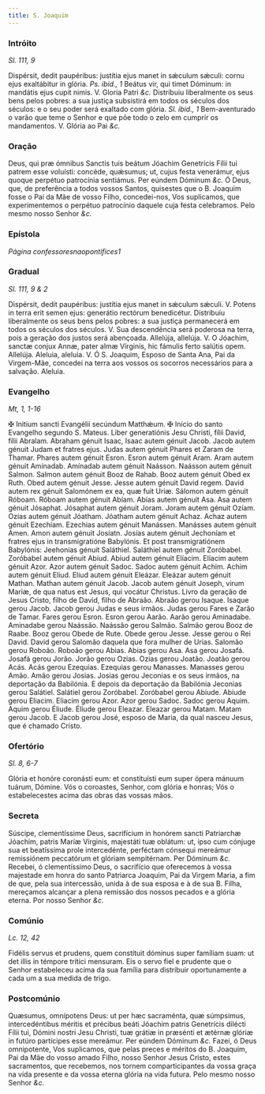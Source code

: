 ```yaml
---
title: S. Joaquim
---
```


### Intróito 

_Sl. 111, 9_

<div class="grid grid-cols-2 gap-5">
  <span class="text-justify">
    Dispérsit, dedit paupéribus: justítia ejus manet in sǽculum sǽculi: cornu
    ejus exaltábitur in glória. <em>Ps. ibid., 1</em> Beátus vir, qui timet
    Dóminum: in mandátis ejus cupit nimis. V. Gloria Patri <em>&c.</em>
  </span>
  <span class="text-justify">
    Distribuiu liberalmente os seus bens pelos pobres: a sua justiça subsistirá
    em todos os séculos dos séculos: e o seu poder será exaltado com glória.
    <em>Sl. ibid., 1</em> Bem-aventurado o varão que teme o Senhor e que põe todo
    o zelo em cumprir os mandamentos. V. Glória ao Pai <em>&c.</em>
  </span>
</div>

### Oração

<div class="grid grid-cols-2 gap-5">
  <span class="text-justify">
    Deus, qui præ ómnibus Sanctis tuis beátum Jóachim Genetrícis Fílii tui
    patrem esse voluísti: concéde, quǽsumus; ut, cujus festa venerámur, ejus
    quoque perpétuo patrocínia sentiámus. Per eúndem Dóminum <em>&c.</em>
  </span>
  <span class="text-justify">
    Ó Deus, que, de preferência a todos vossos Santos, quisestes que o B.
    Joaquim fosse o Pai da Mãe de vosso Filho, concedei-nos, Vos suplicamos, que
    experimentemos o perpétuo patrocínio daquele cuja festa celebramos. Pelo
    mesmo nosso Senhor <em>&c.</em>
  </span>
</div>

### Epístola 

_Página confessoresnaopontifices1_

### Gradual 

_Sl. 111, 9 & 2_

<div class="grid grid-cols-2 gap-5">
  <span class="text-justify">
    Dispérsit, dedit paupéribus: justítia ejus manet in sǽculum sǽculi. V.
    Potens in terra erit semen ejus: generátio rectórum benedicétur.
  </span>
  <span class="text-justify">
    Distribuiu liberalmente os seus bens pelos pobres: a sua justiça permanecerá
    em todos os séculos dos séculos. V. Sua descendência será poderosa na terra,
    pois a geração dos justos será abençoada.
  </span>
  <span class="text-justify">
    Allelúja, allelúja. V. O Jóachim, sanctæ conjux Annæ, pater almæ Vírginis,
    hic fámulis ferto salútis opem. Allelúja.
  </span>
  <span class="text-justify">
    Aleluia, aleluia. V. Ó S. Joaquim, Esposo de Santa Ana, Pai da Virgem-Mãe,
    concedei na terra aos vossos os socorros necessários para a salvação.
    Aleluia.
  </span>
</div>

### Evangelho 

_Mt, 1, 1-16_

<div class="grid grid-cols-2 gap-5">
  <span class="text-justify">
    <span class="text-red-500">&#10016;</span> Initium sancti Evangélii secúndum
    Matthǽum.
  </span>
  <span class="text-justify">
    <span class="text-red-500">&#10016;</span> Início do santo Evangelho segundo
    S. Mateus.
  </span>
  <span class="text-justify">
    Liber generatiónis Jesu Christi, fílii David, fílii Abralam. Abraham génuit
    Isaac, Isaac autem génuit Jacob. Jacob autem génuit Judam et fratres ejus.
    Judas autem génuit Phares et Zaram de Thamar. Phares autem génuit Esron.
    Esron autem génuit Aram. Aram autem génuit Amínadab. Amínadab autem génuit
    Naásson. Naásson autem génuit Salmon. Salmon autem génuit Booz de Rahab.
    Booz autem génuit Obed ex Ruth. Obed autem génuit Jesse. Jesse autem génuit
    David regem. David autem rex génuit Salomónem ex ea, quæ fuit Uriæ. Sálomon
    autem génuit Róboam. Róboam autem génuit Abíam. Abías autem génuit Asa. Asa
    autem génuit Jósaphat. Jósaphat autem génuit Joram. Joram autem génuit
    Ozíam. Ozías autem génuit Jóatham. Jóatham autem génuit Achaz. Achaz autem
    génuit Ezechíam. Ezechias autem génuit Manássen. Manásses autem génuit Amen.
    Amon autem génuit Josíatn. Josías autem génuit Jechoníam et fratres ejus in
    transmigratióne Babylónis. Et post transmigratiónem Babylónis: Jeehonías
    génuit Saláthiel. Saláthiel autem génuit Zoróbabel. Zoróbabel autem génuit
    Abiud. Abiud autem génuit Elíacim. Elíacim autem génuit Azor. Azor autem
    génuit Sadoc. Sadoc autem génuit Achim. Achim autem génuit Eliud. Eliud
    autem génuit Eleázar. Eleázar autem génuit Mathan. Mathan autem génuit
    Jacob. Jacob autem génuit Joseph, virum Mariæ, de qua natus est Jesus, qui
    vocátur Christus.
  </span>
  <span class="text-justify">
    Livro da geração de Jesus Cristo, filho de David, filho de Abraão. Abraão
    gerou Isaque. Isaque gerou Jacob. Jacob gerou Judas e seus irmãos. Judas
    gerou Fares e Zarão de Tamar. Fares gerou Esron. Esron gerou Aarão. Aarão
    gerou Aminadabe. Aminadabe gerou Naássão. Naássão gerou Salmão. Salmão gerou
    Booz de Raabe. Booz gerou Obede de Rute. Obede gerou Jesse. Jesse gerou o
    Rei David. David gerou Salomão daquela que fora mulher de Urias. Salomão
    gerou Roboão. Roboão gerou Abias. Abias gerou Asa. Asa gerou Josafá. Josafá
    gerou Jorão. Jorão gerou Ozias. Ozias gerou Joatão. Joatão gerou Acás. Acás
    gerou Ezequias. Ezequias gerou Manasses. Manasses gerou Amão. Amão gerou
    Josias. Josias gerou Jeconias e os seus irmãos, na deportação da Babilónia.
    E depois da deportação da Babilónia Jeconias gerou Salátiel. Salátiel gerou
    Zoróbabel. Zoróbabel gerou Abiude. Abiude gerou Eliacim. Eliacim gerou Azor.
    Azor gerou Sadoc. Sadoc gerou Aquim. Aquim gerou Éliude. Éliude gerou
    Eleazar. Eleazar gerou Matam. Matam gerou Jacob. E Jacob gerou José, esposo
    de Maria, da qual nasceu Jesus, que é chamado Cristo.
  </span>
</div>

### Ofertório 

_Sl. 8, 6-7_

<div class="grid grid-cols-2 gap-5">
  <span class="text-justify">
    Glória et honóre coronásti eum: et constituísti eum super ópera mánuum
    tuárum, Dómine.
  </span>
  <span class="text-justify">
    Vós o coroastes, Senhor, com glória e honras; Vós o estabelecestes acima das
    obras das vossas mãos.
  </span>
</div>

### Secreta

<div class="grid grid-cols-2 gap-5">
  <span class="text-justify">
    Súscipe, clementíssime Deus, sacrifícium in honórem sancti Patriarchæ
    Jóachim, patris Maríæ Vírginis, majestáti tuæ oblátum: ut, ipso cum cónjuge
    sua et beatíssima prole intercedénte, perféctam cónsequi mereámur
    remissiónem peccatórum et glóriam sempitérnam. Per Dóminum <em>&c.</em>
  </span>
  <span class="text-justify">
    Recebei, ó clementíssimo Deus, o sacrifício que oferecemos à vossa majestade
    em honra do santo Patriarca Joaquim, Pai da Virgem Maria, a fim de que, pela
    sua intercessão, unida à de sua esposa e à de sua B. Filha, mereçamos
    alcançar a plena remissão dos nossos pecados e a glória eterna. Por nosso
    Senhor <em>&c.</em>
  </span>
</div>

### Comúnio 

_Lc. 12, 42_

<div class="grid grid-cols-2 gap-5">
  <span class="text-justify">
    Fidélis servus et prudens, quem constítuit dóminus super famíliam suam: ut
    det illis in témpore trítici mensuram.
  </span>
  <span class="text-justify">
    Eis o servo fiel e prudente que o Senhor estabeleceu acima da sua família
    para distribuir oportunamente a cada um a sua medida de trigo.
  </span>
</div>

### Postcomúnio

<div class="grid grid-cols-2 gap-5">
  <span class="text-justify">
    Quæsumus, omnípotens Deus: ut per hæc sacraménta, quæ súmpsimus,
    intercedéntibus méritis et précibus beáti Jóachim patris Genetrícis dilécti
    Fílii tui, Dómini nostri Jesu Christi, tuæ grátiæ in præsénti et ætérnæ
    glóriæ in futúro partícipes esse mereámur. Per eúndem Dóminum <em>&c.</em>
  </span>
  <span class="text-justify">
    Fazei, ó Deus omnipotente, Vos suplicamos, que pelas preces e méritos do B.
    Joaquim, Pai da Mãe do vosso amado Filho, nosso Senhor Jesus Cristo, estes
    sacramentos, que recebemos, nos tornem comparticipantes da vossa graça na
    vida presente e da vossa eterna glória na vida futura. Pelo mesmo nosso
    Senhor <em>&c.</em>
  </span>
</div>
